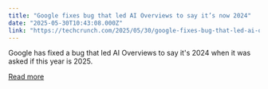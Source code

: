 ```yaml
---
title: "Google fixes bug that led AI Overviews to say it’s now 2024"
date: "2025-05-30T10:43:08.000Z"
link: "https://techcrunch.com/2025/05/30/google-fixes-bug-that-led-ai-overviews-to-say-its-now-2024/"
---
```


Google has fixed a bug that led AI Overviews to say it's 2024 when it was asked if this year is 2025.

[Read more](https://techcrunch.com/2025/05/30/google-fixes-bug-that-led-ai-overviews-to-say-its-now-2024/)

